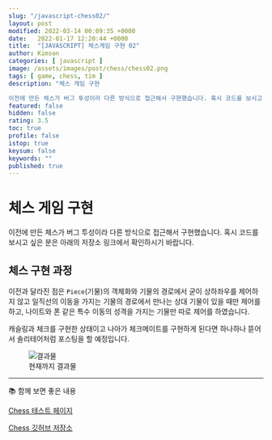 ```yaml
---
slug: "/javascript-chess02/"
layout: post
modified: 2022-03-14 00:09:35 +0000
date:   2022-01-17 12:20:44 +0000
title:  "[JAVASCRIPT] 체스게임 구현 02"
author: Kimson
categories: [ javascript ]
image: /assets/images/post/chess/chess02.png
tags: [ game, chess, tim ]
description: "체스 게임 구현

이전에 만든 체스가 버그 투성이라 다른 방식으로 접근해서 구현했습니다. 혹시 코드를 보시고 싶은 분은 아래의 저장소 링크에서 확인하시기 바랍니다."
featured: false
hidden: false
rating: 3.5
toc: true
profile: false
istop: true
keysum: false
keywords: ""
published: true
---
```


# 체스 게임 구현

이전에 만든 체스가 버그 투성이라 다른 방식으로 접근해서 구현했습니다. 혹시 코드를 보시고 싶은 분은 아래의 저장소 링크에서 확인하시기 바랍니다.

## 체스 구현 과정

이전과 달라진 점은 `Piece`(기물)의 객체화와 기물의 경로에서 굳이 상하좌우를 제어하지 않고 일직선의 이동을 가지는 기물의 경로에서 만나는 상대 기물이 있을 때만 제어를 하고, 나이트와 폰 같은 특수 이동의 성격을 가지는 기물만 따로 제어를 하였습니다.

캐슬링과 체크를 구현한 상태이고 나아가 체크메이트를 구현하게 된다면 하나하나 뜯어서 솔리테어처럼 포스팅을 할 예정입니다.

<figure className="text-center">
<span className="w-inline-block">
   <img src="/assets/images/post/chess/chess02.png" alt="결과물" title="결과물" />
   <figcaption>현재까지 결과물</figcaption>
</span>
</figure>

-----

📚 함께 보면 좋은 내용

[Chess 테스트 페이지](https://kkn1125.github.io/chess/)

[Chess 깃허브 저장소](https://github.com/kkn1125/chess/)